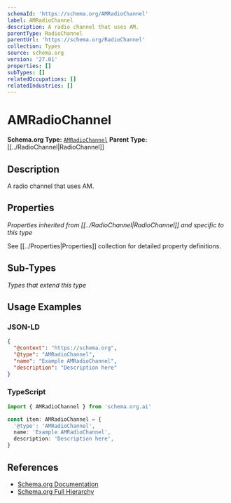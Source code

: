 ```yaml
---
schemaId: 'https://schema.org/AMRadioChannel'
label: AMRadioChannel
description: A radio channel that uses AM.
parentType: RadioChannel
parentUrl: 'https://schema.org/RadioChannel'
collection: Types
source: schema.org
version: '27.01'
properties: []
subTypes: []
relatedOccupations: []
relatedIndustries: []
---
```

# AMRadioChannel

**Schema.org Type:** [`AMRadioChannel`](https://schema.org/AMRadioChannel)
**Parent Type:** [[../RadioChannel|RadioChannel]]

## Description

A radio channel that uses AM.

## Properties

*Properties inherited from [[../RadioChannel|RadioChannel]] and specific to this type*

See [[../Properties|Properties]] collection for detailed property definitions.

## Sub-Types

*Types that extend this type*

## Usage Examples

### JSON-LD

```json
{
  "@context": "https://schema.org",
  "@type": "AMRadioChannel",
  "name": "Example AMRadioChannel",
  "description": "Description here"
}
```

### TypeScript

```typescript
import { AMRadioChannel } from 'schema.org.ai'

const item: AMRadioChannel = {
  '@type': 'AMRadioChannel',
  name: 'Example AMRadioChannel',
  description: 'Description here',
}
```

## References

- [Schema.org Documentation](https://schema.org/AMRadioChannel)
- [Schema.org Full Hierarchy](https://schema.org/docs/full.html)
